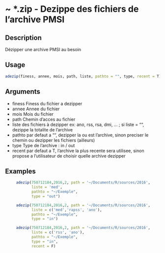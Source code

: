 # ~ *.zip - Dezippe des fichiers de l'archive PMSI 

## Description

Dézipper une archive PMSI au besoin

## Usage
```r
adezip(finess, annee, mois, path, liste, pathto = "", type, recent = T)

```
## Arguments
 - finess Finess du fichier a dezipper
 - annee Annee du fichier
 - mois Mois du fichier
 - path Chemin d'acces au fichier
 - liste des fichiers à dezipper ex: ano, rss, rsa, dmi, ... ; si liste = "", dezippe la totalite de l'archive
 - pathto par defaut a "", dezipper la ou est l'archive, sinon preciser le chemin ou dezipper les fichiers (ailleurs)
 - type Type de l'archive : in / out
 - recent par defaut a T, l'archive la plus recente sera utilisee, sinon propose a l'utilisateur de choisir quelle archive dezipper


## Examples
```r
     adezip(750712184,2016,2, path = '~/Documents/R/sources/2016',
            liste = 'med',
            pathto = "~/Exemple",
            type = "out")

     adezip(750712184,2016,2, path = '~/Documents/R/sources/2016',
            liste = c('med','rapss', 'ano'),
            pathto = "~/Exemple",
            type = "in")

     adezip(750712184,2016,2, path = '~/Documents/R/sources/2016',
            liste = c('rss', 'ano'),
            pathto = "~/Exemple",
            type = "in",
            recent = F)

```

